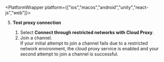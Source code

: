 
<PlatformWrapper platform={["ios","macos","android","unity","react-js","web"]}>

<TestFirstSteps />

5. **Test proxy connection**

    1. Select **Connect through restricted networks with Cloud Proxy**.
    1. Join a channel.    
        If your initial attempt to join a channel fails due to a restricted network environment, the cloud proxy service is enabled and your second attempt to join a channel is successful.

</PlatformWrapper>